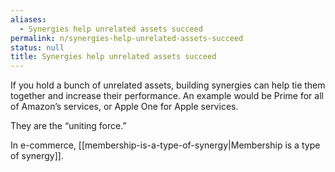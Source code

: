 ```yaml
---
aliases:
  - Synergies help unrelated assets succeed
permalink: n/synergies-help-unrelated-assets-succeed
status: null
title: Synergies help unrelated assets succeed
---
```

If you hold a bunch of unrelated assets, building synergies can help tie them together and increase their performance. An example would be Prime for all of Amazon’s services, or Apple One for Apple services.

They are the “uniting force.”

In e-commerce, [[membership-is-a-type-of-synergy|Membership is a type of synergy]].
